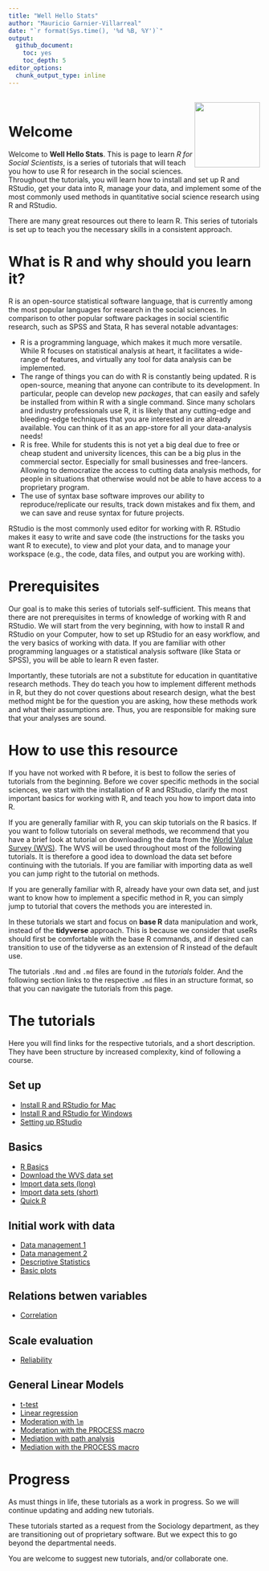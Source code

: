 ```yaml
---
title: "Well Hello Stats"
author: "Mauricio Garnier-Villarreal"
date: "`r format(Sys.time(), '%d %B, %Y')`"
output:   
  github_document:
    toc: yes
    toc_depth: 5
editor_options:
  chunk_output_type: inline
---
```


::: {style="padding: 0.2em;"}
<img src="https://upload.wikimedia.org/wikipedia/commons/thumb/1/1b/R_logo.svg/1200px-R_logo.svg.png" width="130" align="right"/>
:::

# Welcome

Welcome to **Well Hello Stats**. This is page to learn *R for Social Scientists*, is a series of tutorials that will teach you how to use R for research in the social sciences. Throughout the tutorials, you will learn how to install and set up R and RStudio, get your data into R, manage your data, and implement some of the most commonly used methods in quantitative social science research using R and RStudio.

There are many great resources out there to learn R. This series of tutorials is set up to teach you the necessary skills in a consistent approach.

# What is R and why should you learn it?

R is an open-source statistical software language, that is currently among the most popular languages for research in the social sciences. In comparison to other popular software packages in social scientific research, such as SPSS and Stata, R has several notable advantages:

-   R is a programming language, which makes it much more versatile. While R focuses on statistical analysis at heart, it facilitates a wide-range of features, and virtually any tool for data analysis can be implemented.
-   The range of things you can do with R is constantly being updated. R is open-source, meaning that anyone can contribute to its development. In particular, people can develop new *packages*, that can easily and safely be installed from within R with a single command. Since many scholars and industry professionals use R, it is likely that any cutting-edge and bleeding-edge techniques that you are interested in are already available. You can think of it as an app-store for all your data-analysis needs!
-   R is free. While for students this is not yet a big deal due to free or cheap student and university licences, this can be a big plus in the commercial sector. Especially for small businesses and free-lancers. Allowing to democratize the access to cutting data analysis methods, for people in situations that otherwise would not be able to have access to a proprietary program.
-   The use of syntax base software improves our ability to reproduce/replicate our results, track down mistakes and fix them, and we can save and reuse syntax for future projects.

RStudio is the most commonly used editor for working with R. RStudio makes it easy to write and save code (the instructions for the tasks you want R to execute), to view and plot your data, and to manage your workspace (e.g., the code, data files, and output you are working with).

# Prerequisites

Our goal is to make this series of tutorials self-sufficient. This means that there are not prerequisites in terms of knowledge of working with R and RStudio. We will start from the very beginning, with how to install R and RStudio on your Computer, how to set up RStudio for an easy workflow, and the very basics of working with data. If you are familiar with other programming languages or a statistical analysis software (like Stata or SPSS), you will be able to learn R even faster.

Importantly, these tutorials are not a substitute for education in quantitative research methods. They do teach you how to implement different methods in R, but they do not cover questions about research design, what the best method might be for the question you are asking, how these methods work and what their assumptions are. Thus, you are responsible for making sure that your analyses are sound.

# How to use this resource

If you have not worked with R before, it is best to follow the series of tutorials from the beginning. Before we cover specific methods in the social sciences, we start with the installation of R and RStudio, clarify the most important basics for working with R, and teach you how to import data into R.

If you are generally familiar with R, you can skip tutorials on the R basics. If you want to follow tutorials on several methods, we recommend that you have a brief look at tutorial on downloading the data from the [World Value Survey (WVS)](https://www.worldvaluessurvey.org/). The WVS will be used throughout most of the following tutorials. It is therefore a good idea to download the data set before continuing with the tutorials. If you are familiar with importing data as well you can jump right to the tutorial on methods.

If you are generally familiar with R, already have your own data set, and just want to know how to implement a specific method in R, you can simply jump to tutorial that covers the methods you are interested in.

In these tutorials we start and focus on **base R** data manipulation and work, instead of the **tidyverse** approach. This is because we consider that useRs should first be comfortable with the base R commands, and if desired can transition to use of the tidyverse as an extension of R instead of the default use.

The tutorials `.Rmd` and `.md` files are found in the *tutorials* folder. And the following section links to the respective `.md` files in an structure format, so that you can navigate the tutorials from this page.

# The tutorials

Here you will find links for the respective tutorials, and a short description. They have been structure by increased complexity, kind of following a course. 

## Set up

* [Install R and RStudio for Mac](https://github.com/maugavilla/well_hello_stats/blob/main/tutorials/0_1_Installing_mac.md)
* [Install R and RStudio for Windows](https://github.com/maugavilla/well_hello_stats/blob/main/tutorials/0_2_Installing_windows.md)
* [Setting up RStudio](https://github.com/maugavilla/well_hello_stats/blob/main/tutorials/0_3_setting_up_RStudio.md)

## Basics

* [R Basics](https://github.com/maugavilla/well_hello_stats/blob/main/tutorials/1_1_R_basics.md)
* [Download the WVS data set](https://github.com/maugavilla/well_hello_stats/blob/main/tutorials/2_1_download_WVS.md)
* [Import data sets (long)](https://github.com/maugavilla/well_hello_stats/blob/main/tutorials/3_1_Import_data_sets_long.md)
* [Import data sets (short)](https://github.com/maugavilla/well_hello_stats/blob/main/tutorials/3_2_Import_data_sets_short.md)
* [Quick R](https://github.com/maugavilla/well_hello_stats/blob/main/tutorials/1_2_Quick_R.md)

## Initial work with data

* [Data management 1](https://github.com/maugavilla/well_hello_stats/blob/main/tutorials/4_1_Data_management_1.md)
* [Data management 2](https://github.com/maugavilla/well_hello_stats/blob/main/tutorials/4_2_Data_management_2.md)
* [Descriptive Statistics](https://github.com/maugavilla/well_hello_stats/blob/main/tutorials/5_1_descriptive_statistics.md)
* [Basic plots](https://github.com/maugavilla/well_hello_stats/blob/main/tutorials/5_2_basic_plots.md)

## Relations betwen variables

* [Correlation](https://github.com/maugavilla/well_hello_stats/blob/main/tutorials/6_1_correlation.md)

## Scale evaluation

* [Reliability](https://github.com/maugavilla/well_hello_stats/blob/main/tutorials/7_1_reliability.md)


## General Linear Models

* [t-test](https://github.com/maugavilla/well_hello_stats/blob/main/tutorials/8_1_ttest.md)
* [Linear regression](https://github.com/maugavilla/well_hello_stats/blob/main/tutorials/9_1_linear_regression.md)
* [Moderation with ```lm```](https://github.com/maugavilla/well_hello_stats/blob/main/tutorials/10_1_moderation_lm.md)
* [Moderation with the PROCESS macro](https://github.com/maugavilla/well_hello_stats/blob/main/tutorials/10_2_moderation_PROCESS.md)
* [Mediation with path analysis](https://github.com/maugavilla/well_hello_stats/blob/main/tutorials/11_1_mediation_path.md)
* [Mediation with the PROCESS macro](https://github.com/maugavilla/well_hello_stats/blob/main/tutorials/11_2_mediation_PROCESS.md)

# Progress

As must things in life, these tutorials as a work in progress. So we will continue updating and adding new tutorials.

These tutorials started as a request from the Sociology department, as they are transitioning out of proprietary software. But we expect this to go beyond the departmental needs.

You are welcome to suggest new tutorials, and/or collaborate one.

